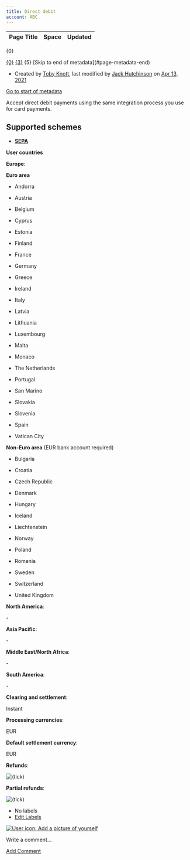 ```yaml
---
title: Direct debit
account: ABC
---
```


<table class="aui"> <thead> <tr class="header"> <th class="search-result-title">Page Title</th> <th class="search-result-space">Space</th> <th class="search-result-date">Updated</th> </tr> </thead> </table> <p class="search-result-count">{0}</p> <tr class="search-result"> <td class="search-result-title"><a href="{1}" class="content-type-{2}"><span>{0}</span></a></td> <td class="search-result-space"><a class="space" href="/display/{4}/" title="{3}">{3}</a></td> <td class="search-result-date"><span class="date" title="{6}">{5}</span></td> </tr> [Skip to end of metadata](#page-metadata-end)

*   Created by [Toby Knott](    /display/~toby.knott
    ), last modified by [Jack Hutchinson](    /display/~jack.hutchinson
    ) on [Apr 13, 2021](/pages/diffpagesbyversion.action?pageId=2785435&selectedPageVersions=5&selectedPageVersions=6 "Show changes")

[Go to start of metadata](#page-metadata-start)

Accept direct debit payments using the same integration process you use for card payments.

Supported schemes
-----------------

*   [**SEPA**](#tabs-037466c0-7241-404d-ba78-d4417a3c28ec-1)

**User countries**

**Europe**:

**Euro area**

*   Andorra
    
*   Austria
    
*   Belgium
    
*   Cyprus
    
*   Estonia
    
*   Finland
    
*   France
    
*   Germany
    
*   Greece
    
*   Ireland
    
*   Italy
    
*   Latvia
    
*   Lithuania
    
*   Luxembourg
    
*   Malta
    
*   Monaco
    
*   The Netherlands
    
*   Portugal
    
*   San Marino
    
*   Slovakia
    
*   Slovenia
    
*   Spain
    
*   Vatican City
    

**Non-Euro area** (EUR bank account required)

*   Bulgaria
    
*   Croatia
    
*   Czech Republic
    
*   Denmark
    
*   Hungary
    
*   Iceland
    
*   Liechtenstein
    
*   Norway
    
*   Poland
    
*   Romania
    
*   Sweden
    
*   Switzerland
    
*   United Kingdom
    

**North America**:

\-

**Asia Pacific**:

\-

**Middle East/North Africa**:

\-

**South America**:

\-

**Clearing and settlement**:

Instant

**Processing currencies**:

EUR

**Default settlement currency**:

EUR

**Refunds**:

![(tick)](/s/en_GB/7901/abf7b35644d5a5d1d7e4b0969a83e8eb2b569fb5/_/images/icons/emoticons/check.svg)

**Partial refunds**:

![(tick)](/s/en_GB/7901/abf7b35644d5a5d1d7e4b0969a83e8eb2b569fb5/_/images/icons/emoticons/check.svg)

*   No labels
*   [Edit Labels](# "Edit Labels (Type 'l')")

[![User icon: Add a picture of yourself](/s/en_GB/7901/abf7b35644d5a5d1d7e4b0969a83e8eb2b569fb5/_/images/icons/profilepics/add_profile_pic.svg)](/users/profile/editmyprofilepicture.action)

Write a comment…

[Add Comment](/display/DOCS/Direct+debit?showComments=true&showCommentArea=true#addcomment)